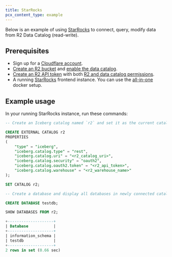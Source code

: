 ```yaml
---
title: StarRocks
pcx_content_type: example
---
```


Below is an example of using [StarRocks](https://docs.starrocks.io/docs/data_source/catalog/iceberg/iceberg_catalog/#rest) to connect, query, modify data from R2 Data Catalog (read-write).

## Prerequisites

- Sign up for a [Cloudflare account](https://dash.cloudflare.com/sign-up/workers-and-pages).
- [Create an R2 bucket](/r2/buckets/create-buckets/) and [enable the data catalog](/r2/data-catalog/manage-catalogs/#enable-r2-data-catalog-on-a-bucket).
- [Create an R2 API token](/r2/api/tokens/) with both [R2 and data catalog permissions](/r2/api/tokens/#permissions).
- A running [StarRocks](https://www.starrocks.io/) frontend instance. You can use the [all-in-one](https://docs.starrocks.io/docs/quick_start/shared-nothing/#launch-starrocks) docker setup.

## Example usage

In your running StarRocks instance, run these commands:

```sql
-- Create an Iceberg catalog named `r2` and set it as the current catalog

CREATE EXTERNAL CATALOG r2
PROPERTIES
(
    "type" = "iceberg",
    "iceberg.catalog.type" = "rest",
    "iceberg.catalog.uri" = "<r2_catalog_uri>",
    "iceberg.catalog.security" = "oauth2",
    "iceberg.catalog.oauth2.token" = "<r2_api_token>",
    "iceberg.catalog.warehouse" = "<r2_warehouse_name>"
);

SET CATALOG r2;

-- Create a database and display all databases in newly connected catalog

CREATE DATABASE testdb;

SHOW DATABASES FROM r2;

+--------------------+
| Database           |
+--------------------+
| information_schema |
| testdb             |
+--------------------+
2 rows in set (0.66 sec)
```

